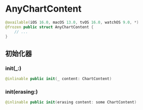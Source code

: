 # AnyChartContent

<ToBePolishedAfterTranslation />

<OriginalSource
  title="AnyChartContent"
  url="https://developer.apple.com/documentation/charts/anychartcontent"
  summary="类型擦除的图表内容"
/>

```swift
@available(iOS 16.0, macOS 13.0, tvOS 16.0, watchOS 9.0, *)
@frozen public struct AnyChartContent {
    // ...
}
```

## 初始化器

### init(\_:)

```swift
@inlinable public init(_ content: ChartContent)
```

### init(erasing:)

```swift
@inlinable public init(erasing content: some ChartContent)
```
